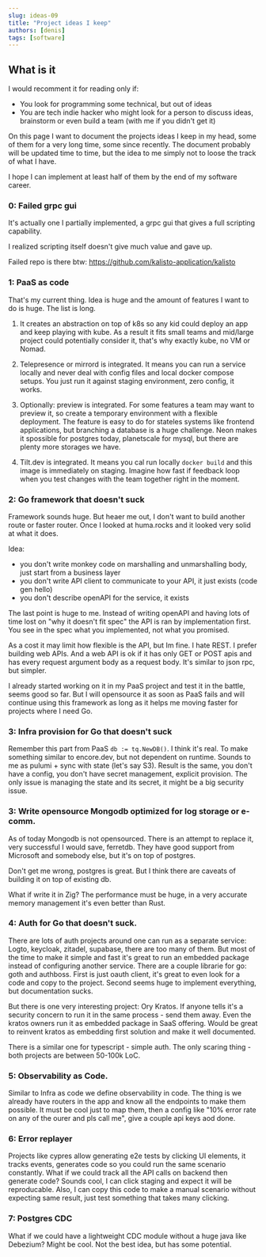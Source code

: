 ```yaml
---
slug: ideas-09
title: "Project ideas I keep"
authors: [denis]
tags: [software]
---
```


## What is it 

I would recomment it for reading only if:
- You look for programming some technical, but out of ideas
- You are tech indie hacker who might look for a person to discuss ideas, brainstorm or even build a team (with me if you didn't get it)

<!--truncate-->

On this page I want to document the projects ideas I keep in my head, some of them for a very long time, some since recently. 
The document probably will be updated time to time, but the idea to me simply not to loose the track of what I have.

I hope I can implement at least half of them by the end of my software career.

### 0: Failed grpc gui

It's actually one I partially implemented, a grpc gui that gives a full scripting capability.

I realized scripting itself doesn't give much value and gave up.

Failed repo is there btw: https://github.com/kalisto-application/kalisto

### 1: PaaS as code

That's my current thing. Idea is huge and the amount of features I want to do is huge.
The list is long.

1) It creates an abstraction on top of k8s so any kid could deploy an app and keep playing with kube. 
As a result it fits small teams and mid/large project could potentially consider it, that's why exactly kube, no VM or Nomad.

2) Telepresence or mirrord is integrated. It means you can run a service locally and never deal with config files and local docker compose setups. 
You just run it against staging environment, zero config, it works.

3) Optionally: preview is integrated.
For some features a team may want to preview it, so create a temporary environment with a flexible deployment.
The feature is easy to do for stateles systems like frontend applications, but branching a database is a huge challenge.
Neon makes it spossible for postgres today, planetscale for mysql, but there are plenty more storages we have.

4) Tilt.dev is integrated. It means you cal run locally `docker build` and this image is immediately on staging. 
Imagine how fast if feedback loop when you test changes with the team together right in the moment.

### 2: Go framework that doesn't suck

Framework sounds huge. 
But heaer me out, I don't want to build another route or faster router.
Once I looked at huma.rocks and it looked very solid at what it does.

Idea: 
- you don't write monkey code on marshalling and unmarshalling body, just start from a business layer
- you don't write API client to communicate to your API, it just exists (code gen hello)
- you don't describe openAPI for the service, it exists

The last point is huge to me. 
Instead of writing openAPI and having lots of time lost on "why it doesn't fit spec" the API is ran by implementation first.
You see in the spec what you implemented, not what you promised. 

As a cost it may limit how flexible is the API, but Im fine.
I hate REST.
I prefer building web APIs.
And a web API is ok if it has only GET or POST apis and has every request argument body as a request body.
It's similar to json rpc, but simpler.

I already started working on it in my PaaS project and test it in the battle, seems good so far. 
But I will opensource it as soon as PaaS fails and will continue using this framework as long as it helps me moving faster for projects where I need Go.

### 3: Infra provision for Go that doesn't suck

Remember this part from PaaS `db := tq.NewDB()`.
I think it's real.
To make something similar to encore.dev, but not dependent on runtime.
Sounds to me as pulumi + sync with state (let's say S3).
Result is the same, you don't have a config, you don't have secret management, explicit provision.
The only issue is managing the state and its secret, it might be a big security issue.

### 3: Write opensource Mongodb optimized for log storage or e-comm.

As of today Mongodb is not opensourced.
There is an attempt to replace it, very successful I would save, ferretdb.
They have good support from Microsoft and somebody else, but it's on top of postgres.

Don't get me wrong, postgres is great.
But I think there are caveats of building it on top of existing db.

What if write it in Zig? 
The performance must be huge, in a very accurate memory management it's even better than Rust.

### 4: Auth for Go that doesn't suck.

There are lots of auth projects around one can run as a separate service: Logto, keycloak, zitadel, supabase, there are too many of them.
But most of the time to make it simple and fast it's great to run an embedded package instead of configuring another service.
There are a couple librarie for go: goth and authboss.
First is just oauth client, it's great to even look for a code and copy to the project.
Second seems huge to implement everything, but documentation sucks.

But there is one very interesting project: Ory Kratos.
If anyone tells it's a security concern to run it in the same process - send them away.
Even the kratos owners run it as embedded package in SaaS offering.
Would be great to reinvent kratos as embedding first solution and make it well documented.

There is a similar one for typescript - simple auth.
The only scaring thing - both projects are between 50-100k LoC.

### 5: Observability as Code.

Similar to Infra as code we define observability in code. The thing is we already have routers in the app and know all the endpoints to make them possible. It must be cool just to map them, then a config like "10% error rate on any of the ourer and pls call me", give a couple api keys aod done.

### 6: Error replayer

Projects like cypres allow generating e2e tests by clicking UI elements, it tracks events, generates code so you could run the same scenario constantly.
What if we could track all the API calls on backend then generate code?
Sounds cool, I can click staging and expect it will be reproducable.
Also, I can copy this code to make a manual scenario without expecting same result, just test something that takes many clicking.

### 7: Postgres CDC

What if we could have a lightweight CDC module without a huge java like Debezium? 
Might be cool. Not the best idea, but has some potential.



